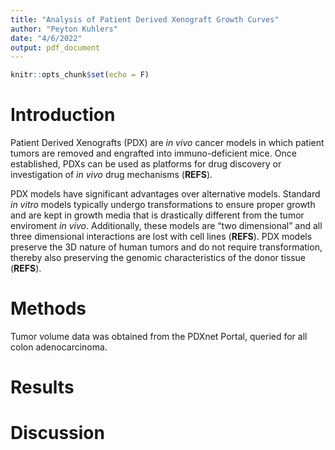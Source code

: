 ```yaml
---
title: "Analysis of Patient Derived Xenograft Growth Curves"
author: "Peyton Kuhlers"
date: "4/6/2022"
output: pdf_document
---
```


```r
knitr::opts_chunk$set(echo = F)
```

Introduction
=============

Patient Derived Xenografts (PDX) are *in vivo* cancer models
in which patient tumors are removed and engrafted into immuno-deficient mice.
Once established, PDXs can be used as platforms for drug discovery or
investigation of *in vivo* drug mechanisms (**REFS**).

PDX models have significant advantages over alternative models.
Standard *in vitro* models typically undergo transformations
to ensure proper growth and are kept in growth media that is drastically
different from the tumor enviroment *in vivo*. Additionally, these models
are "two dimensional" and all three dimensional interactions are
lost with cell lines (**REFS**).
PDX models preserve the 3D nature of human tumors and do not require
transformation, thereby also preserving the genomic characteristics of the
donor tissue (**REFS**).


Methods
=======

Tumor volume data was obtained from the PDXnet Portal,
queried for all colon adenocarcinoma.

Results
=======

\begin{centering}
\includegraphics[width = 6in, height = 8in]{figures/growth_plots.pdf}
\end{centering}

Discussion
===========